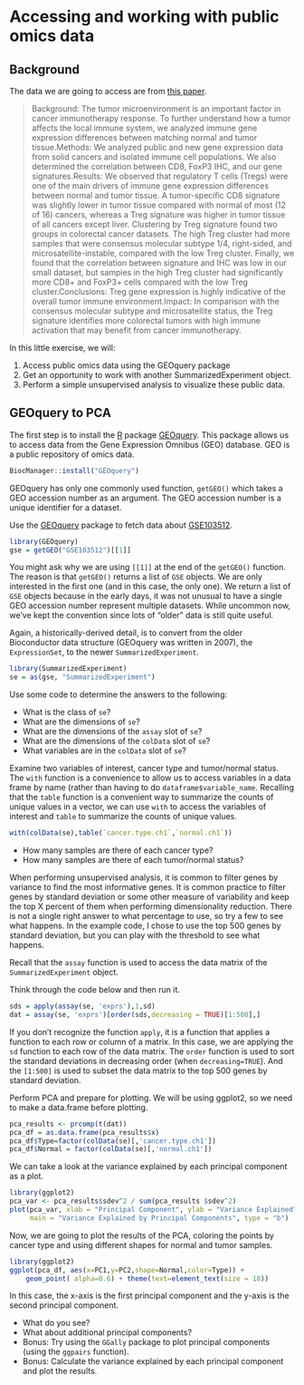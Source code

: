 
# Accessing and working with public omics data

## Background

The data we are going to access are from [this paper](https://doi.org/10.1158/1055-9965.EPI-17-0461). 

> Background: The tumor microenvironment is an important factor in cancer immunotherapy response. To further understand how a tumor affects the local immune system, we analyzed immune gene expression differences between matching normal and tumor tissue.Methods: We analyzed public and new gene expression data from solid cancers and isolated immune cell populations. We also determined the correlation between CD8, FoxP3 IHC, and our gene signatures.Results: We observed that regulatory T cells (Tregs) were one of the main drivers of immune gene expression differences between normal and tumor tissue. A tumor-specific CD8 signature was slightly lower in tumor tissue compared with normal of most (12 of 16) cancers, whereas a Treg signature was higher in tumor tissue of all cancers except liver. Clustering by Treg signature found two groups in colorectal cancer datasets. The high Treg cluster had more samples that were consensus molecular subtype 1/4, right-sided, and microsatellite-instable, compared with the low Treg cluster. Finally, we found that the correlation between signature and IHC was low in our small dataset, but samples in the high Treg cluster had significantly more CD8+ and FoxP3+ cells compared with the low Treg cluster.Conclusions: Treg gene expression is highly indicative of the overall tumor immune environment.Impact: In comparison with the consensus molecular subtype and microsatellite status, the Treg signature identifies more colorectal tumors with high immune activation that may benefit from cancer immunotherapy. 

In this little exercise, we will:

1. Access public omics data using the GEOquery package
2. Get an opportunity to work with another SummarizedExperiment object.
3. Perform a simple unsupervised analysis to visualize these public data.

## GEOquery to PCA

The first step is to install the [R] package [GEOquery]. This package allows us to access data from the Gene Expression Omnibus (GEO) database. GEO is a public repository of omics data. 

```r
BiocManager::install("GEOquery")
```

GEOquery has only one commonly used function, `getGEO()` which takes a GEO accession number as an argument. The GEO accession number is a unique identifier for a dataset. 


Use the [GEOquery] package to fetch data about [GSE103512].


```r
library(GEOquery)
gse = getGEO("GSE103512")[[1]]
```

You might ask why we are using `[[1]]` at the end of the `getGEO()` function. The reason is that `getGEO()` returns a list of `GSE` objects. We are only interested in the first one (and in this case, the only one).
We return a list of `GSE` objects because in the early days, it was not unusual to have a single GEO accession number represent multiple datasets. While uncommon now, we've kept the convention since lots of "older" data
is still quite useful. 

Again, a historically-derived detail, is to convert from the older Bioconductor data structure (GEOquery was written in 2007), the `ExpressionSet`, to the newer `SummarizedExperiment`. 

```r
library(SummarizedExperiment)
se = as(gse, "SummarizedExperiment")
```

Use some code to determine the answers to the following:

- What is the class of `se`?
- What are the dimensions of `se`?
- What are the dimensions of the `assay` slot of `se`?
- What are the dimensions of the `colData` slot of `se`?
- What variables are in the `colData` slot of `se`?


Examine two variables of interest, cancer type and tumor/normal status. The `with` function is a convenience to allow us to access variables in a data frame by name (rather than having to do `dataframe$variable_name`. Recalling that the `table` function is a convenient way to summarize the counts of unique values in a vector, we can use `with` to access the variables of interest and `table` to summarize the counts of unique values. 

```r
with(colData(se),table(`cancer.type.ch1`,`normal.ch1`))
```

- How many samples are there of each cancer type?
- How many samples are there of each tumor/normal status?


When performing unsupervised analysis, it is common to filter genes by variance to find the most informative genes. It is common practice to filter genes by standard deviation or some other measure of variability and keep the top X percent of them when performing dimensionality reduction. There is not a single right answer to what percentage to use, so try a few to see what happens. In the example code, I chose to use the top 500 genes by standard deviation, but you can play with the threshold to see what happens.

Recall that the `assay` function is used to access the data matrix of the `SummarizedExperiment` object. 

Think through the code below and then run it. 

```r
sds = apply(assay(se, 'exprs'),1,sd)
dat = assay(se, 'exprs')[order(sds,decreasing = TRUE)[1:500],]
```

If you don't recognize the function `apply`, it is a function that applies a function to each row or column of a matrix. In this case, we are applying the `sd` function to each row of the data matrix. The `order` function is used to sort the standard deviations in decreasing order (when `decreasing=TRUE`). And the `[1:500]` is used to subset the data matrix to the top 500 genes by standard deviation. 

Perform PCA and prepare for plotting. We will be using ggplot2, so
we need to make a data.frame before plotting.  

```r
pca_results <- prcomp(t(dat))
pca_df = as.data.frame(pca_results$x)
pca_df$Type=factor(colData(se)[,'cancer.type.ch1'])
pca_df$Normal = factor(colData(se)[,'normal.ch1'])
```

We can take a look at the variance explained by each principal component as a plot.

```r
library(ggplot2)
pca_var <- pca_results$sdev^2 / sum(pca_results $sdev^2)
plot(pca_var, xlab = "Principal Component", ylab = "Variance Explained", 
     main = "Variance Explained by Principal Components", type = "b")
```

Now, we are going to plot the results of the PCA, coloring the points by cancer type 
and using different shapes for normal and tumor samples. 

```r
library(ggplot2)
ggplot(pca_df, aes(x=PC1,y=PC2,shape=Normal,color=Type)) + 
    geom_point( alpha=0.6) + theme(text=element_text(size = 18))
```
In this case, the x-axis is the first principal component and the y-axis is the second principal component.

- What do you see? 
- What about additional principal components?
- Bonus: Try using the `GGally` package to plot principal components (using the `ggpairs` function). 
- Bonus: Calculate the variance explained by each principal component and plot the results. 

[R]: https://cran.r-project.org/
[GEOquery]: https://bioconductor.org/packages/GEOquery
[GSE103512]: https://www.ncbi.nlm.nih.gov/geo/query/acc.cgi?acc=GSE103512
[multidimensional scaling]: https://en.wikipedia.org/wiki/Multidimensional_scaling


